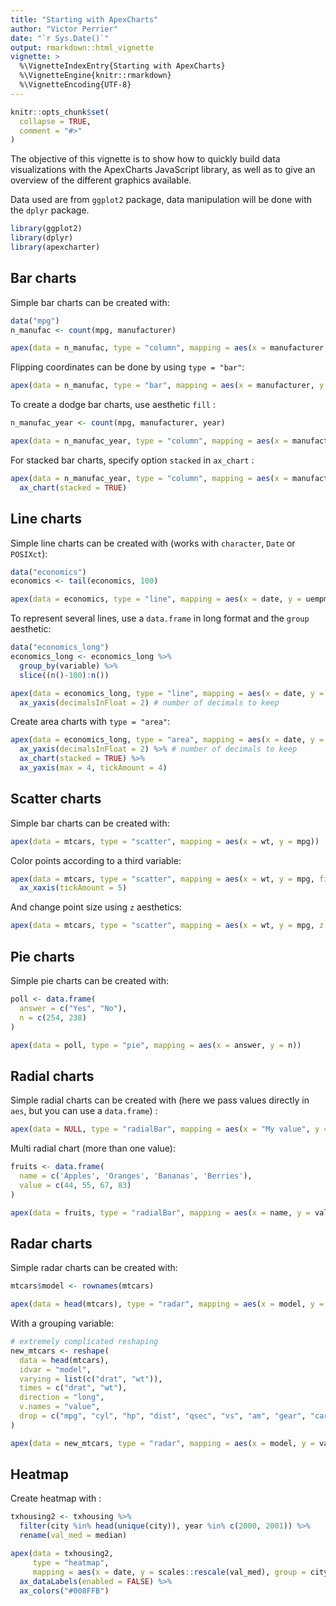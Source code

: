 ```yaml
---
title: "Starting with ApexCharts"
author: "Victor Perrier"
date: "`r Sys.Date()`"
output: rmarkdown::html_vignette
vignette: >
  %\VignetteIndexEntry{Starting with ApexCharts}
  %\VignetteEngine{knitr::rmarkdown}
  %\VignetteEncoding{UTF-8}
---
```


```r
knitr::opts_chunk$set(
  collapse = TRUE,
  comment = "#>"
)
```

The objective of this vignette is to show how to quickly build data visualizations with the ApexCharts JavaScript library, as well as to give an overview of the different graphics available.

Data used are from `ggplot2` package, data manipulation will be done with the `dplyr` package.


```r
library(ggplot2)
library(dplyr)
library(apexcharter)
```


## Bar charts

Simple bar charts can be created with:

```r
data("mpg")
n_manufac <- count(mpg, manufacturer)

apex(data = n_manufac, type = "column", mapping = aes(x = manufacturer, y = n))
```

Flipping coordinates can be done by using `type = "bar"`:

```r
apex(data = n_manufac, type = "bar", mapping = aes(x = manufacturer, y = n))
```


To create a dodge bar charts, use aesthetic `fill` :

```r
n_manufac_year <- count(mpg, manufacturer, year)

apex(data = n_manufac_year, type = "column", mapping = aes(x = manufacturer, y = n, fill = year))
```

For stacked bar charts, specify option `stacked` in `ax_chart` :

```r
apex(data = n_manufac_year, type = "column", mapping = aes(x = manufacturer, y = n, fill = year)) %>% 
  ax_chart(stacked = TRUE)
```



## Line charts

Simple line charts can be created with (works with `character`, `Date` or `POSIXct`):

```r
data("economics")
economics <- tail(economics, 100)

apex(data = economics, type = "line", mapping = aes(x = date, y = uempmed))
```


To represent several lines, use a `data.frame` in long format and the `group` aesthetic:

```r
data("economics_long")
economics_long <- economics_long %>% 
  group_by(variable) %>% 
  slice((n()-100):n())

apex(data = economics_long, type = "line", mapping = aes(x = date, y = value01, group = variable)) %>% 
  ax_yaxis(decimalsInFloat = 2) # number of decimals to keep
```


Create area charts with `type = "area"`:

```r
apex(data = economics_long, type = "area", mapping = aes(x = date, y = value01, fill = variable)) %>% 
  ax_yaxis(decimalsInFloat = 2) %>% # number of decimals to keep
  ax_chart(stacked = TRUE) %>%
  ax_yaxis(max = 4, tickAmount = 4)
```





## Scatter charts

Simple bar charts can be created with:

```r
apex(data = mtcars, type = "scatter", mapping = aes(x = wt, y = mpg))
```

Color points according to a third variable:

```r
apex(data = mtcars, type = "scatter", mapping = aes(x = wt, y = mpg, fill = cyl)) %>%
  ax_xaxis(tickAmount = 5)
```

And change point size using `z` aesthetics:

```r
apex(data = mtcars, type = "scatter", mapping = aes(x = wt, y = mpg, z = scales::rescale(qsec)))
```




## Pie charts

Simple pie charts can be created with:

```r
poll <- data.frame(
  answer = c("Yes", "No"),
  n = c(254, 238)
)

apex(data = poll, type = "pie", mapping = aes(x = answer, y = n))
```



## Radial charts

Simple radial charts can be created with (here we pass values directly in `aes`, but you can use a `data.frame`) :

```r
apex(data = NULL, type = "radialBar", mapping = aes(x = "My value", y = 65))
```


Multi radial chart (more than one value):

```r
fruits <- data.frame(
  name = c('Apples', 'Oranges', 'Bananas', 'Berries'),
  value = c(44, 55, 67, 83)
)

apex(data = fruits, type = "radialBar", mapping = aes(x = name, y = value))

```



## Radar charts

Simple radar charts can be created with:

```r
mtcars$model <- rownames(mtcars)

apex(data = head(mtcars), type = "radar", mapping = aes(x = model, y = qsec))
```

With a grouping variable:

```r
# extremely complicated reshaping
new_mtcars <- reshape(
  data = head(mtcars), 
  idvar = "model", 
  varying = list(c("drat", "wt")),
  times = c("drat", "wt"),
  direction = "long",
  v.names = "value",
  drop = c("mpg", "cyl", "hp", "dist", "qsec", "vs", "am", "gear", "carb")
)

apex(data = new_mtcars, type = "radar", mapping = aes(x = model, y = value, group = time))
```


## Heatmap

Create heatmap with : 

```r
txhousing2 <- txhousing %>% 
  filter(city %in% head(unique(city)), year %in% c(2000, 2001)) %>% 
  rename(val_med = median)

apex(data = txhousing2,
     type = "heatmap", 
     mapping = aes(x = date, y = scales::rescale(val_med), group = city)) %>% 
  ax_dataLabels(enabled = FALSE) %>% 
  ax_colors("#008FFB")
```



